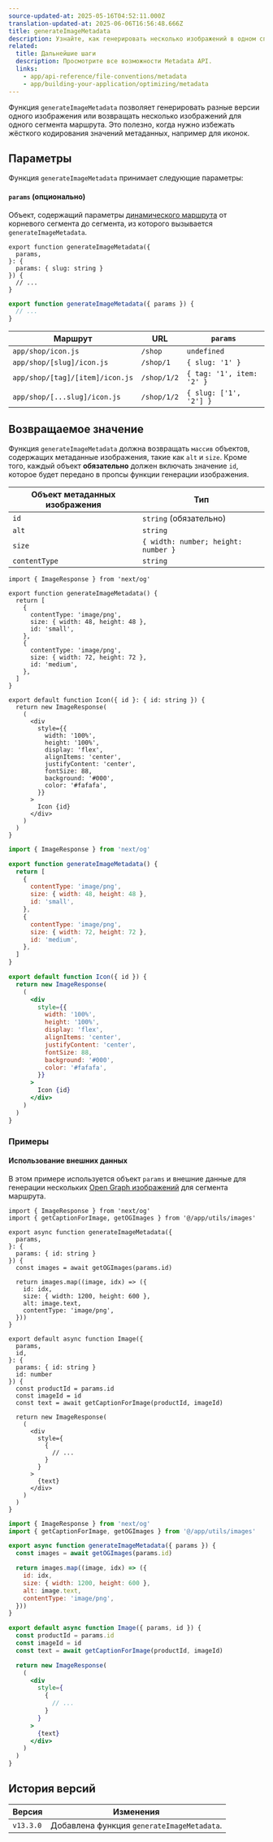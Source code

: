 ```yaml
---
source-updated-at: 2025-05-16T04:52:11.000Z
translation-updated-at: 2025-06-06T16:56:48.666Z
title: generateImageMetadata
description: Узнайте, как генерировать несколько изображений в одном специальном файле Metadata API.
related:
  title: Дальнейшие шаги
  description: Просмотрите все возможности Metadata API.
  links:
    - app/api-reference/file-conventions/metadata
    - app/building-your-application/optimizing/metadata
---
```


Функция `generateImageMetadata` позволяет генерировать разные версии одного изображения или возвращать несколько изображений для одного сегмента маршрута. Это полезно, когда нужно избежать жёсткого кодирования значений метаданных, например для иконок.

## Параметры

Функция `generateImageMetadata` принимает следующие параметры:

#### `params` (опционально)

Объект, содержащий параметры [динамического маршрута](/docs/app/building-your-application/routing/dynamic-routes) от корневого сегмента до сегмента, из которого вызывается `generateImageMetadata`.

```tsx filename="icon.tsx" switcher
export function generateImageMetadata({
  params,
}: {
  params: { slug: string }
}) {
  // ...
}
```

```jsx filename="icon.js" switcher
export function generateImageMetadata({ params }) {
  // ...
}
```

| Маршрут                         | URL         | `params`                  |
| ------------------------------- | ----------- | ------------------------- |
| `app/shop/icon.js`              | `/shop`     | `undefined`               |
| `app/shop/[slug]/icon.js`       | `/shop/1`   | `{ slug: '1' }`           |
| `app/shop/[tag]/[item]/icon.js` | `/shop/1/2` | `{ tag: '1', item: '2' }` |
| `app/shop/[...slug]/icon.js`    | `/shop/1/2` | `{ slug: ['1', '2'] }`    |

## Возвращаемое значение

Функция `generateImageMetadata` должна возвращать `массив` объектов, содержащих метаданные изображения, такие как `alt` и `size`. Кроме того, каждый объект **обязательно** должен включать значение `id`, которое будет передано в пропсы функции генерации изображения.

| Объект метаданных изображения | Тип                                |
| ----------------------------- | ----------------------------------- |
| `id`                          | `string` (обязательно)              |
| `alt`                         | `string`                            |
| `size`                        | `{ width: number; height: number }` |
| `contentType`                 | `string`                            |

```tsx filename="icon.tsx" switcher
import { ImageResponse } from 'next/og'

export function generateImageMetadata() {
  return [
    {
      contentType: 'image/png',
      size: { width: 48, height: 48 },
      id: 'small',
    },
    {
      contentType: 'image/png',
      size: { width: 72, height: 72 },
      id: 'medium',
    },
  ]
}

export default function Icon({ id }: { id: string }) {
  return new ImageResponse(
    (
      <div
        style={{
          width: '100%',
          height: '100%',
          display: 'flex',
          alignItems: 'center',
          justifyContent: 'center',
          fontSize: 88,
          background: '#000',
          color: '#fafafa',
        }}
      >
        Icon {id}
      </div>
    )
  )
}
```

```jsx filename="icon.js" switcher
import { ImageResponse } from 'next/og'

export function generateImageMetadata() {
  return [
    {
      contentType: 'image/png',
      size: { width: 48, height: 48 },
      id: 'small',
    },
    {
      contentType: 'image/png',
      size: { width: 72, height: 72 },
      id: 'medium',
    },
  ]
}

export default function Icon({ id }) {
  return new ImageResponse(
    (
      <div
        style={{
          width: '100%',
          height: '100%',
          display: 'flex',
          alignItems: 'center',
          justifyContent: 'center',
          fontSize: 88,
          background: '#000',
          color: '#fafafa',
        }}
      >
        Icon {id}
      </div>
    )
  )
}
```

### Примеры

#### Использование внешних данных

В этом примере используется объект `params` и внешние данные для генерации нескольких [Open Graph изображений](/docs/app/api-reference/file-conventions/metadata/opengraph-image) для сегмента маршрута.

```tsx filename="app/products/[id]/opengraph-image.tsx" switcher
import { ImageResponse } from 'next/og'
import { getCaptionForImage, getOGImages } from '@/app/utils/images'

export async function generateImageMetadata({
  params,
}: {
  params: { id: string }
}) {
  const images = await getOGImages(params.id)

  return images.map((image, idx) => ({
    id: idx,
    size: { width: 1200, height: 600 },
    alt: image.text,
    contentType: 'image/png',
  }))
}

export default async function Image({
  params,
  id,
}: {
  params: { id: string }
  id: number
}) {
  const productId = params.id
  const imageId = id
  const text = await getCaptionForImage(productId, imageId)

  return new ImageResponse(
    (
      <div
        style={
          {
            // ...
          }
        }
      >
        {text}
      </div>
    )
  )
}
```

```jsx filename="app/products/[id]/opengraph-image.js" switcher
import { ImageResponse } from 'next/og'
import { getCaptionForImage, getOGImages } from '@/app/utils/images'

export async function generateImageMetadata({ params }) {
  const images = await getOGImages(params.id)

  return images.map((image, idx) => ({
    id: idx,
    size: { width: 1200, height: 600 },
    alt: image.text,
    contentType: 'image/png',
  }))
}

export default async function Image({ params, id }) {
  const productId = params.id
  const imageId = id
  const text = await getCaptionForImage(productId, imageId)

  return new ImageResponse(
    (
      <div
        style={
          {
            // ...
          }
        }
      >
        {text}
      </div>
    )
  )
}
```

## История версий

| Версия    | Изменения                             |
| --------- | ------------------------------------- |
| `v13.3.0` | Добавлена функция `generateImageMetadata`. |